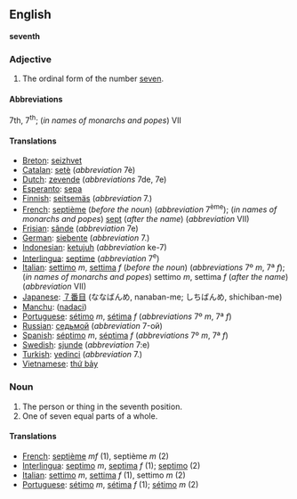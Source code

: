==English==
'''seventh'''

===Adjective===

# The ordinal form of the number [[seven]].

====Abbreviations====
7th, 7<sup>th</sup>; (''in names of monarchs and popes'') VII

====Translations====

*[[Breton]]: [[seizhvet]]
*[[Catalan]]: [[setè]] (''abbreviation'' 7è)
*[[Dutch]]: [[zevende]] (''abbreviations'' 7de, 7e)
*[[Esperanto]]: [[sepa]]
*[[Finnish]]: [[seitsemäs]] (''abbreviation'' 7.)
*[[French]]: [[septième]] (''before the noun'') (''abbreviation'' 7<sup>ème</sup>); (''in names of monarchs and popes'') [[sept]] (''after the name'') (''abbreviation'' VII)
*[[Frisian]]: [[sânde]] (''abbreviation'' 7e)
*[[German]]: [[siebente]] (''abbreviation'' 7.)
*[[Indonesian]]: [[ketujuh]] (''abbreviation'' ke-7)
*[[Interlingua]]: [[septime]] (''abbreviation'' 7<sup>e</sup>)
*[[Italian]]: [[settimo]] ''m'', [[settima]] ''f'' (''before the noun'') (''abbreviations'' 7º ''m'', 7ª ''f''); (''in names of monarchs and popes'') settimo ''m'', settima ''f'' (''after the name'') (''abbreviation'' VII)
*[[Japanese]]: [[７番目]] (ななばんめ, nanaban-me; しちばんめ, shichiban-me)
*[[Manchu]]: ([[nadaci]])
*[[Portuguese]]: [[sétimo]] ''m'', [[sétima]] ''f'' (''abbreviations'' 7º ''m'', 7ª ''f'')
*[[Russian]]: [[седьмой]] (''abbreviation'' 7-ой)
*[[Spanish]]: [[séptimo]] ''m'', [[séptima]] ''f'' (''abbreviations'' 7º ''m'', 7ª ''f'')
*[[Swedish]]: [[sjunde]] (''abbreviation'' 7:e)
*[[Turkish]]: [[yedinci]] (''abbreviation'' 7.)
*[[Vietnamese]]: [[thứ bảy]]

===Noun===

#The person or thing in the seventh position.
#One of seven equal parts of a whole.

====Translations====

*[[French]]: [[septième]] ''mf'' (1), septième ''m'' (2)
*[[Interlingua]]: [[septimo]] ''m'', [[septima]] ''f'' (1); [[septimo]] (2)
*[[Italian]]: [[settimo]] ''m'', [[settima]] ''f'' (1), settimo ''m'' (2)
*[[Portuguese]]: [[sétimo]] ''m'', [[sétima]] ''f'' (1); [[sétimo]] ''m'' (2)